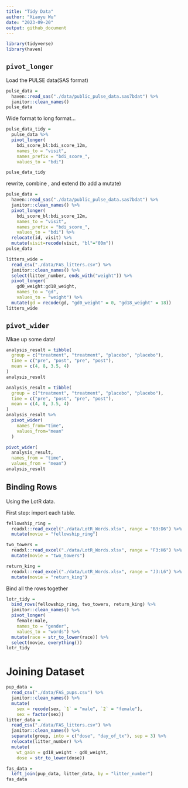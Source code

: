 ```yaml
---
title: "Tidy Data"
author: "Xiaoyu Wu"
date: "2023-09-20"
output: github_document
---
```


```r
library(tidyverse)
library(haven)
```

## `pivot_longer`
Load the PULSE data(SAS format)
```r
pulse_data = 
  haven::read_sas("./data/public_pulse_data.sas7bdat") %>%
  janitor::clean_names()
pulse_data
```
Wide format to long format...
```r
pulse_data_tidy =
  pulse_data %>%
  pivot_longer(
    bdi_score_bl:bdi_score_12m,
    names_to = "visit", 
    names_prefix = "bdi_score_",
    values_to = "bdi")

pulse_data_tidy
```
rewrite, combine , and extend (to add a mutate)
```r
pulse_data = 
  haven::read_sas("./data/public_pulse_data.sas7bdat") %>%
  janitor::clean_names() %>%
  pivot_longer(
    bdi_score_bl:bdi_score_12m,
    names_to = "visit", 
    names_prefix = "bdi_score_",
    values_to = "bdi") %>%
  relocate(id, visit) %>%
  mutate(visit=recode(visit, "bl"="00m"))
pulse_data
```

```r
litters_wide = 
  read_csv("./data/FAS_litters.csv") %>%
  janitor::clean_names() %>%
  select(litter_number, ends_with("weight")) %>% 
  pivot_longer(
    gd0_weight:gd18_weight,
    names_to = "gd", 
    values_to = "weight") %>% 
  mutate(gd = recode(gd, "gd0_weight" = 0, "gd18_weight" = 18))
litters_wide
```

## `pivot_wider`

Mkae up some data!
```r
analysis_result = tibble(
  group = c("treatment", "treatment", "placebo", "placebo"),
  time = c("pre", "post", "pre", "post"),
  mean = c(4, 8, 3.5, 4)
)
analysis_result
```

```r
analysis_result = tibble(
  group = c("treatment", "treatment", "placebo", "placebo"),
  time = c("pre", "post", "pre", "post"),
  mean = c(4, 8, 3.5, 4)
)
analysis_result %>% 
  pivot_wider(
    names_from="time",
    values_from="mean"
  )
```

```r
pivot_wider(
  analysis_result, 
  names_from = "time", 
  values_from = "mean")
analysis_result
```

## Binding Rows 

Using the LotR data.

First step: import each table. 

```r
fellowship_ring = 
  readxl::read_excel("./data/LotR_Words.xlsx", range = "B3:D6") %>%
  mutate(movie = "fellowship_ring")

two_towers = 
  readxl::read_excel("./data/LotR_Words.xlsx", range = "F3:H6") %>%
  mutate(movie = "two_towers")

return_king = 
  readxl::read_excel("./data/LotR_Words.xlsx", range = "J3:L6") %>%
  mutate(movie = "return_king")
```

Bind all the rows together 

```r
lotr_tidy = 
  bind_rows(fellowship_ring, two_towers, return_king) %>%
  janitor::clean_names() %>%
  pivot_longer(
    female:male,
    names_to = "gender", 
    values_to = "words") %>%
  mutate(race = str_to_lower(race)) %>% 
  select(movie, everything()) 
lotr_tidy
```

# Joining Dataset
```r
pup_data = 
  read_csv("./data/FAS_pups.csv") %>%
  janitor::clean_names() %>%
  mutate(
    sex = recode(sex, `1` = "male", `2` = "female"),
    sex = factor(sex)) 
litter_data = 
  read_csv("./data/FAS_litters.csv") %>%
  janitor::clean_names() %>%
  separate(group, into = c("dose", "day_of_tx"), sep = 3) %>%
  relocate(litter_number) %>%
  mutate(
    wt_gain = gd18_weight - gd0_weight,
    dose = str_to_lower(dose))

fas_data = 
  left_join(pup_data, litter_data, by = "litter_number")
fas_data
```

